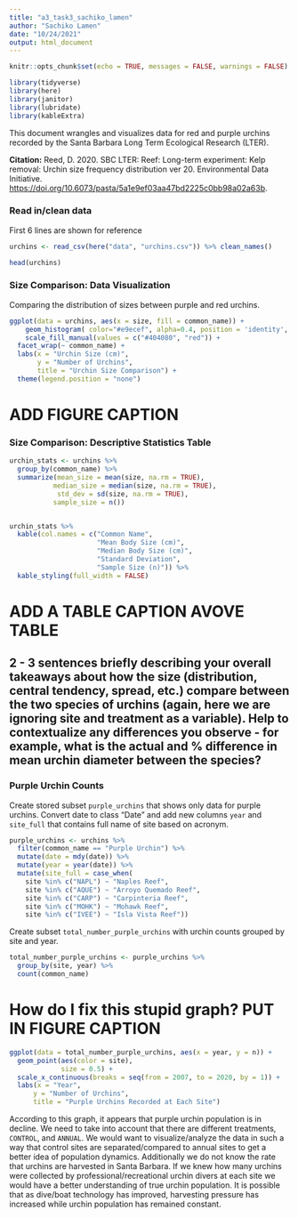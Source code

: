 ```yaml
---
title: "a3_task3_sachiko_lamen"
author: "Sachiko Lamen"
date: "10/24/2021"
output: html_document
---
```


```r
knitr::opts_chunk$set(echo = TRUE, messages = FALSE, warnings = FALSE)

library(tidyverse)
library(here)
library(janitor)
library(lubridate)
library(kableExtra)
```

This document wrangles and visualizes data for red and purple urchins recorded by the Santa Barbara Long Term Ecological Research (LTER).

**Citation:** Reed, D. 2020. SBC LTER: Reef: Long-term experiment: Kelp removal: Urchin size frequency distribution ver 20. Environmental Data Initiative. <https://doi.org/10.6073/pasta/5a1e9ef03aa47bd2225c0bb98a02a63b>.

### Read in/clean data 

First 6 lines are shown for reference

```r
urchins <- read_csv(here("data", "urchins.csv")) %>% clean_names()

head(urchins)
```

### Size Comparison: Data Visualization

Comparing the distribution of sizes between purple and red urchins.

```r

ggplot(data = urchins, aes(x = size, fill = common_name)) +
    geom_histogram( color="#e9ecef", alpha=0.4, position = 'identity', bins = "10") +
    scale_fill_manual(values = c("#404080", "red")) +
  facet_wrap(~ common_name) +
  labs(x = "Urchin Size (cm)",
       y = "Number of Urchins",
       title = "Urchin Size Comparison") + 
  theme(legend.position = "none")

```

# ADD FIGURE CAPTION

### Size Comparison: Descriptive Statistics Table

```r
urchin_stats <- urchins %>%
  group_by(common_name) %>%
  summarize(mean_size = mean(size, na.rm = TRUE),
           median_size = median(size, na.rm = TRUE),
            std_dev = sd(size, na.rm = TRUE),
           sample_size = n())


urchin_stats %>%
  kable(col.names = c("Common Name",
                      "Mean Body Size (cm)", 
                      "Median Body Size (cm)",
                      "Standard Deviation",
                      "Sample Size (n)")) %>% 
  kable_styling(full_width = FALSE)
```
# ADD A TABLE CAPTION AVOVE TABLE

## 2 - 3 sentences briefly describing your overall takeaways about how the size (distribution, central tendency, spread, etc.) compare between the two species of urchins (again, here we are ignoring site and treatment as a variable). Help to contextualize any differences you observe - for example, what is the actual and % difference in mean urchin diameter between the species? 

### Purple Urchin Counts

Create stored subset `purple_urchins` that shows only data for purple urchins. Convert date to class "Date" and add new columns `year` and `site_full` that contains full name of site based on acronym.

```r
purple_urchins <- urchins %>%
  filter(common_name == "Purple Urchin") %>%
  mutate(date = mdy(date)) %>%
  mutate(year = year(date)) %>%
  mutate(site_full = case_when(
    site %in% c("NAPL") ~ "Naples Reef",
    site %in% c("AQUE") ~ "Arroyo Quemado Reef",
    site %in% c("CARP") ~ "Carpinteria Reef",
    site %in% c("MOHK") ~ "Mohawk Reef",
    site %in% c("IVEE") ~ "Isla Vista Reef"))

```

Create subset `total_number_purple_urchins` with urchin counts grouped by site and year.

```r
total_number_purple_urchins <- purple_urchins %>%
  group_by(site, year) %>%
  count(common_name)

```

# How do I fix this stupid graph? PUT IN FIGURE CAPTION

```r
ggplot(data = total_number_purple_urchins, aes(x = year, y = n)) +
  geom_point(aes(color = site),
             size = 0.5) +
  scale_x_continuous(breaks = seq(from = 2007, to = 2020, by = 1)) +
  labs(x = "Year",
      y = "Number of Urchins",
      title = "Purple Urchins Recorded at Each Site")
```
According to this graph, it appears that purple urchin population is in decline. We need to take into account that there are different treatments, `CONTROL`, and `ANNUAL`. We would want to visualize/analyze the data in such a way that control sites are separated/compared to annual sites to get a better idea of population dynamics. Additionally we do not know the rate that urchins are harvested in Santa Barbara. If we knew how many urchins were collected by professional/recreational urchin divers at each site we would have a better understanding of true urchin population. It is possible that as dive/boat technology has improved, harvesting pressure has increased while urchin population has remained constant.



